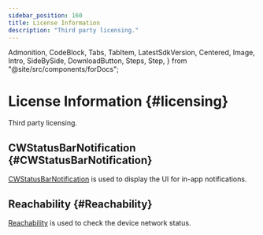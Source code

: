 ```yaml
---
sidebar_position: 160
title: License Information
description: "Third party licensing."
---
```


  Admonition,
  CodeBlock,
  Tabs,
  TabItem,
  LatestSdkVersion,
  Centered,
  Image,
  Intro,
  SideBySide,
  DownloadButton,
  Steps,
  Step,
} from "@site/src/components/forDocs";

# License Information {#licensing}

<Intro>

Third party licensing.

</Intro>

## CWStatusBarNotification {#CWStatusBarNotification}

[CWStatusBarNotification](https://github.com/cezarywojcik/CWStatusBarNotification) is used to display the UI for in-app notifications.

## Reachability {#Reachability}

[Reachability](https://github.com/tonymillion/Reachability) is used to check the device network status.
